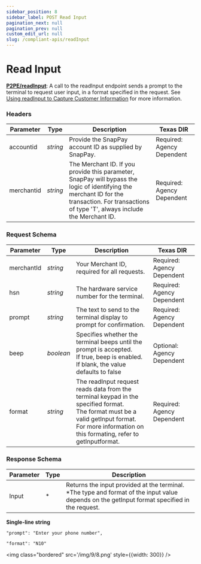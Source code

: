 ```yaml
---
sidebar_position: 8
sidebar_label: POST Read Input
pagination_next: null
pagination_prev: null
custom_edit_url: null
slug: /compliant-apis/readInput
---
```


# Read Input


**[<ApiBadge class='small' type="post" /> P2PE/readInput](https://developer.fiserv.com/product/SnapPay/api/?type=post&path=/P2PE/readInput&branch=main&version=3.0.1)**: A call to the readInput endpoint sends a prompt to the terminal to request user input, in a format specified in the request. See [Using readInput to Capture Customer Information](https://developer.fiserv.com/product/CardPointe/docs/?path=docs/documentation/CardPointeIntegratedTerminalDeveloperGuides.md&branch=develop#using-readinput-to-capture-customer-information) for more information.

### Headers

| Parameter | Type | Description | Texas DIR |
|---|---|---|---|
| accountid | *string* | Provide the SnapPay account ID as supplied by SnapPay. | Required: Agency Dependent |
| merchantid | *string* | The Merchant ID. If you provide this parameter, SnapPay will bypass the logic of identifying the merchant ID for the transaction. For transactions of type 'T', always include the Merchant ID. | Required: Agency Dependent |

### Request Schema

| Parameter | Type | Description | Texas DIR |
|---|---|---|---|
| merchantId | *string* | Your Merchant ID, required for all requests. | Required: Agency Dependent |
| hsn | *string* | The hardware service number for the terminal. | Required: Agency Dependent |
| prompt | *string* | The text to send to the terminal display to prompt for confirmation. | Required: Agency Dependent |
| beep | *boolean* | Specifies whether the terminal beeps until the prompt is accepted. <br /> If true, beep is enabled. If blank, the value defaults to false | Optional: Agency Dependent |
| format | *string* | The readInput request reads data from the terminal keypad in the specified format. <br/>The format must be a valid getInput format. <br /> For more information on this formating, refer to getInputformat. | Required: Agency Dependent |

### Response Schema

| Parameter | Type | Description |
|---|---|---|
| Input | * | Returns the input provided at the terminal. <br />*The type and format of the input value depends on the getInput format specified in the request. |

**Single-line string**
``` 
"prompt": "Enter your phone number",
```

``` 
"format": "N10" 
```

<img class="bordered" src='/img/9/8.png' style={{width: 300}} />